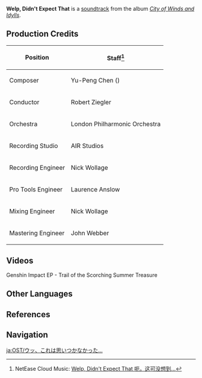 {{Soundtrack Infobox
|title          =
|image          = City of Winds and Idylls.png
|album          = City of Winds and Idylls
|disc           = 1
|number         = 15
|featured       =
|featured2      =
|featured3      =
|featured_disc  =
|featured_disc2 =
|featured_disc3 =
|youtube_id     = AALrH26HAmw
|youtube_time   = 1271
|spotify_id     = 3PjSWHx4XP3NnCEWYDfzHL
|played_in      = Dialogue
|during         = Dialogue scenes
|domain         =
|previous       = Say My Name
|next           = An Interesting Labor
}}
'''Welp, Didn't Expect That''' is a [[soundtrack]] from the album ''[[City of Winds and Idylls]]''.

==Production Credits==
{| class="wikitable" style="text-align:left; height:0.5em"
! Position
! Staff<ref>NetEase Cloud Music: [https://music.163.com/#/song?id=1481392259 Welp, Didn't Expect That 呃，这可没想到…]</ref>
|-
! Composer
| Yu-Peng Chen ({{zh|陈致逸}})
|-
! Conductor
| Robert Ziegler
|-
! Orchestra
| London Philharmonic Orchestra
|-
! Recording Studio
| AIR Studios
|-
! Recording Engineer
| Nick Wollage
|-
! Pro Tools Engineer
| Laurence Anslow
|-
! Mixing Engineer
| Nick Wollage
|-
! Mastering Engineer
| John Webber
|}

==Videos==
<gallery>
Genshin Impact EP - Trail of the Scorching Summer Treasure
</gallery>

==Other Languages==
{{Other Languages
|en      = Welp, Didn't Expect That
|zhs     = 呃，这可没想到…
|zhs_rm  = È, Zhè Kě Méi Xiǎngdào...
|zht     = 呃,這可沒想到...
|zht_rm  = È, Zhè Kě Méi Xiǎngdào...
|zh_tl   = 
|ja      = ウッ、これは思いつかなかった…
|ja_rm   = U', Kore wa Omoi-tsukanakatta...
|ja_tl   = 
|tr      = 
|it      = 
}}

==References==
{{Reflist}}

==Navigation==
{{Soundtrack Navbox|City of Winds and Idylls}}

[[ja:OST/ウッ、これは思いつかなかった…]]